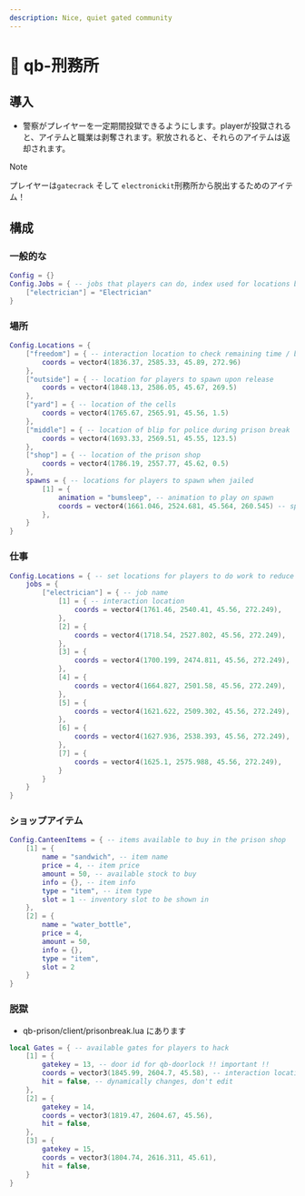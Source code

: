 ```yaml
---
description: Nice, quiet gated community
---
```


# 🔐 qb-刑務所

## 導入

- 警察がプレイヤーを一定期間投獄できるようにします。playerが投獄されると、アイテムと職業は剥奪されます。釈放されると、それらのアイテムは返却されます。

> [!NOTE]
> プレイヤーは`gatecrack` そして `electronickit`刑務所から脱出するためのアイテム！

## 構成

### 一般的な

```lua
Config = {}
Config.Jobs = { -- jobs that players can do, index used for locations below
    ["electrician"] = "Electrician"
}
```

### 場所

```lua
Config.Locations = {
    ["freedom"] = { -- interaction location to check remaining time / be released
        coords = vector4(1836.37, 2585.33, 45.89, 272.96)
    },
    ["outside"] = { -- location for players to spawn upon release
        coords = vector4(1848.13, 2586.05, 45.67, 269.5)
    },
    ["yard"] = { -- location of the cells
        coords = vector4(1765.67, 2565.91, 45.56, 1.5)
    },
    ["middle"] = { -- location of blip for police during prison break
        coords = vector4(1693.33, 2569.51, 45.55, 123.5)
    },
    ["shop"] = { -- location of the prison shop
        coords = vector4(1786.19, 2557.77, 45.62, 0.5)
    },
    spawns = { -- locations for players to spawn when jailed
        [1] = {
            animation = "bumsleep", -- animation to play on spawn
            coords = vector4(1661.046, 2524.681, 45.564, 260.545) -- spawn loc
        },
    }
}
```

### 仕事

```lua
Config.Locations = { -- set locations for players to do work to reduce time
    jobs = {
        ["electrician"] = { -- job name
            [1] = { -- interaction location
                coords = vector4(1761.46, 2540.41, 45.56, 272.249),
            },
            [2] = {
                coords = vector4(1718.54, 2527.802, 45.56, 272.249),
            },
            [3] = {
                coords = vector4(1700.199, 2474.811, 45.56, 272.249),
            },
            [4] = {
                coords = vector4(1664.827, 2501.58, 45.56, 272.249),
            },
            [5] = {
                coords = vector4(1621.622, 2509.302, 45.56, 272.249),
            },
            [6] = {
                coords = vector4(1627.936, 2538.393, 45.56, 272.249),
            },
            [7] = {
                coords = vector4(1625.1, 2575.988, 45.56, 272.249),
            }
        }
    }
}
```

### ショップアイテム

```lua
Config.CanteenItems = { -- items available to buy in the prison shop
    [1] = {
        name = "sandwich", -- item name
        price = 4, -- item price
        amount = 50, -- available stock to buy
        info = {}, -- item info
        type = "item", -- item type
        slot = 1 -- inventory slot to be shown in
    },
    [2] = {
        name = "water_bottle",
        price = 4,
        amount = 50,
        info = {},
        type = "item",
        slot = 2
    }
}
```

### 脱獄

- qb-prison/client/prisonbreak.lua にあります

```lua
local Gates = { -- available gates for players to hack
    [1] = {
        gatekey = 13, -- door id for qb-doorlock !! important !!
        coords = vector3(1845.99, 2604.7, 45.58), -- interaction location
        hit = false, -- dynamically changes, don't edit
    },
    [2] = {
        gatekey = 14,
        coords = vector3(1819.47, 2604.67, 45.56),
        hit = false,
    },
    [3] = {
        gatekey = 15,
        coords = vector3(1804.74, 2616.311, 45.61),
        hit = false,
    }
}
```
